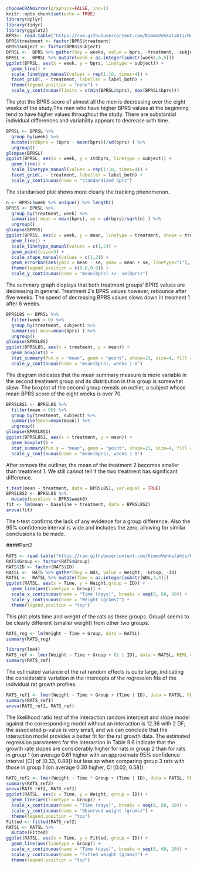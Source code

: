 ```r
chooseCRANmirror(graphics=FALSE, ind=1)
knitr::opts_chunk$set(echo = TRUE)
library(dplyr)
library(tidyr)
library(ggplot2)
BPRS<- read.table("https://raw.githubusercontent.com/KimmoVehkalahti/MABS/master/Examples/data/BPRS.txt", sep  =" ", header = T)
BPRS$treatment <- factor(BPRS$treatment)
BPRS$subject <- factor(BPRS$subject)
BPRSL <-  BPRS %>% gather(key = weeks, value = bprs, -treatment, -subject)
BPRSL <-  BPRSL %>% mutate(week = as.integer(substr(weeks,5,5)))
ggplot(BPRSL, aes(x = week, y = bprs, linetype = subject)) +
  geom_line() +
  scale_linetype_manual(values = rep(1:10, times=4)) +
  facet_grid(. ~ treatment, labeller = label_both) +
  theme(legend.position = "none") + 
  scale_y_continuous(limits = c(min(BPRSL$bprs), max(BPRSL$bprs)))
```
The plot the BPRS score of almost all the men is decreasing over the eight weeks of the study.The men who have higher BPRS values at the beginning tend to have higher values throughout the study. There are substantial individual differences and variability appears to decrease with time. 

```r
BPRSL <- BPRSL %>%
  group_by(week) %>%
  mutate(stdbprs = (bprs - mean(bprs))/sd(bprs) ) %>%
  ungroup()
glimpse(BPRSL)
ggplot(BPRSL, aes(x = week, y = stdbprs, linetype = subject)) +
  geom_line() +
  scale_linetype_manual(values = rep(1:10, times=4)) +
  facet_grid(. ~ treatment, labeller = label_both) +
  scale_y_continuous(name = "standardized bprs")
```
The standarised plot shows more clearly the tracking phenomenon. 

```r
n <- BPRSL$week %>% unique() %>% length()
BPRSS <- BPRSL %>%
  group_by(treatment, week) %>%
  summarise( mean = mean(bprs), se = sd(bprs)/sqrt(n) ) %>%
  ungroup()
glimpse(BPRSS)
ggplot(BPRSS, aes(x = week, y = mean, linetype = treatment, shape = treatment)) +
  geom_line() +
  scale_linetype_manual(values = c(1,2)) +
  geom_point(size=3) +
  scale_shape_manual(values = c(1,2)) +
  geom_errorbar(aes(ymin = mean - se, ymax = mean + se, linetype="1"), width=0.3) +
  theme(legend.position = c(0.8,0.8)) +
  scale_y_continuous(name = "mean(bprs) +/- se(bprs)")
```
The summary graph displays that both treatment groups' BPRS values are decreasing in general. Treatment 2's BPRS values however, rebounce after five weeks. The speed of decreasing BPRS values slows down in treament 1 after 6 weeks. 

```r
BPRSL8S <- BPRSL %>%
  filter(week > 0) %>%
  group_by(treatment, subject) %>%
  summarise( mean=mean(bprs) ) %>%
  ungroup()
glimpse(BPRSL8S)
ggplot(BPRSL8S, aes(x = treatment, y = mean)) +
  geom_boxplot() +
  stat_summary(fun.y = "mean", geom = "point", shape=23, size=4, fill = "white") +
  scale_y_continuous(name = "mean(bprs), weeks 1-8")
```
The diagram indicates that the mean summary measure is more variable in the second treatment group and its distribution in this group is somewhat skew. The boxplot of the second group reveals an outlier,
a subject whose mean BPRS score of the eight weeks is over 70. 


```r
BPRSL8S1 <- BPRSL8S %>%
  filter(mean < 60) %>%
  group_by(treatment, subject) %>%
  summarise(mean=mean(mean)) %>%
  ungroup()
glimpse(BPRSL8S1)
ggplot(BPRSL8S1, aes(x = treatment, y = mean)) +
  geom_boxplot() +
  stat_summary(fun.y = "mean", geom = "point", shape=23, size=4, fill = "white") +
  scale_y_continuous(name = "mean(bprs), weeks 1-8")

```
After remove the outliner, the mean of the treatment 2 becomes smaller than treatment 1. We still cannot tell if the two treatment has significant difference. 

```r
t.test(mean ~ treatment, data = BPRSL8S1, var.equal = TRUE)
BPRSL8S2 <- BPRSL8S %>%
  mutate(baseline = BPRS$week0)
fit <- lm(mean ~ baseline + treatment, data = BPRSL8S2)
anova(fit)
```
The t-test confirms the lack of any evidence for a group difference. Also the
95% confidence interval is wide and includes the zero, allowing for similar
conclusions to be made.

####Part2
```r
RATS <- read.table("https://raw.githubusercontent.com/KimmoVehkalahti/MABS/master/Examples/data/rats.txt", sep = "", header = T)
RATS$Group <- factor(RATS$Group)
RATS$ID <- factor(RATS$ID)
RATSL <-  RATS %>% gather(key = WDs, value = Weight, -Group, -ID)
RATSL <-  RATSL %>% mutate(Time = as.integer(substr(WDs,3,4)))
ggplot(RATSL, aes(x = Time, y = Weight,group = ID)) +
  geom_line(aes(linetype = Group)) +
  scale_x_continuous(name = "Time (days)", breaks = seq(0, 60, 10)) +
  scale_y_continuous(name = "Weight (grams)") +
  theme(legend.position = "top")
```
This plot plots time and weight of the rats as three groups. Group1 seems to be clearly different (smaller weight) from other two groups.

```r
RATS_reg <- lm(Weight ~ Time + Group, data = RATSL)
summary(RATS_reg)
```
```r
library(lme4)
RATS_ref <- lmer(Weight ~ Time + Group + (1 | ID), data = RATSL, REML = FALSE)
summary(RATS_ref)
```

The estimated variance of the rat random effects is quite large, indicating the considerable variation in the intercepts of the regression fits of the individual rat growth profiles.
```r
RATS_ref1 <- lmer(Weight ~ Time + Group + (Time | ID), data = RATSL, REML = FALSE)
summary(RATS_ref1)
anova(RATS_ref1, RATS_ref)
```
The likelihood ratio test of the interaction random intercept and slope model against the corresponding
model without an interaction is 12.36 with 2 DF; the associated p-value is very small, and we can conclude that the interaction model provides a better fit for the rat growth data. The estimated regression parameters for the interaction in Table 9.6 indicate that the growth rate slopes are considerably higher for rats in group 2 than for rats in group 1 (on average 0.61 higher with an approximate 95% confidence interval [CI] of [0.33, 0.89]) but less so when comparing group 3 rats with those in group 1 (on average 0.30 higher, CI
[0.02, 0.58]).

```r
RATS_ref2 <- lmer(Weight ~ Time * Group + (Time | ID), data = RATSL, REML = FALSE)
summary(RATS_ref2)
anova(RATS_ref2, RATS_ref1)
ggplot(RATSL, aes(x = Time, y = Weight, group = ID)) +
  geom_line(aes(linetype = Group)) +
  scale_x_continuous(name = "Time (days)", breaks = seq(0, 60, 20)) +
  scale_y_continuous(name = "Observed weight (grams)") +
  theme(legend.position = "top")
Fitted <- fitted(RATS_ref2)
RATSL <- RATSL %>%
  mutate(Fitted)
ggplot(RATSL, aes(x = Time, y = Fitted, group = ID)) +
  geom_line(aes(linetype = Group)) +
  scale_x_continuous(name = "Time (days)", breaks = seq(0, 60, 20)) +
  scale_y_continuous(name = "Fitted weight (grams)") +
  theme(legend.position = "top")
```




